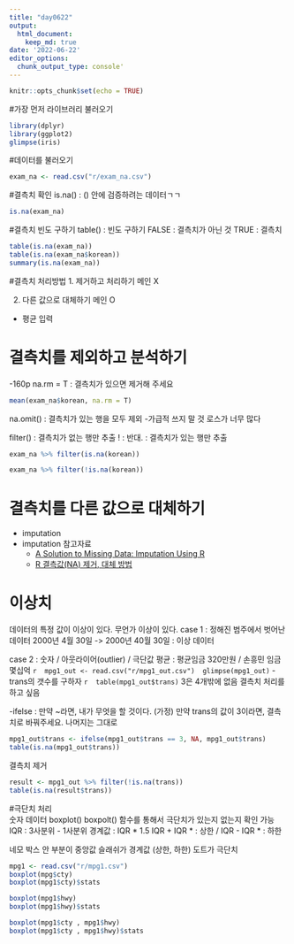 ```yaml
---
title: "day0622"
output:
  html_document:
    keep_md: true
date: '2022-06-22'
editor_options: 
  chunk_output_type: console'
---
```


```r
knitr::opts_chunk$set(echo = TRUE)
```
#가장 먼저 라이브러리 불러오기
```r
library(dplyr)
library(ggplot2)
glimpse(iris)
```
#데이터를 불러오기 
```r
exam_na <- read.csv("r/exam_na.csv")
```

#결측치 확인
is.na() : () 안에 검증하려는 데이터ㄱㄱ 
```r
is.na(exam_na)
```


#결측치 빈도 구하기
table() : 빈도 구하기
FALSE : 결측치가 아닌 것 TRUE : 결측치 
```r
table(is.na(exam_na))
table(is.na(exam_na$korean))
summary(is.na(exam_na))
```

#결측치 처리방법
1. 제거하고 처리하기 메인 X

2. 다른 값으로 대체하기 메인 O 
  - 평균 입력 
  
# 결측치를 제외하고 분석하기 
-160p
na.rm = T : 결측치가 있으면 제거해 주세요
```r
mean(exam_na$korean, na.rm = T)
```

na.omit() : 결측치가 있는 행을 모두 제외
-가급적 쓰지 말 것 로스가 너무 많다 

filter() : 결측치가 없는 행만 추출 
! : 반대. : 결측치가 있는 행만 추출

```r
exam_na %>% filter(is.na(korean))

```

```r
exam_na %>% filter(!is.na(korean))

```

# 결측치를 다른 값으로 대체하기 
- imputation 
- imputation 참고자료
  + [A Solution to Missing Data: Imputation Using R](https://www.kdnuggets.com/2017/09/missing-data-imputation-using-r.html)
  + [R 결측값(NA) 제거, 대체 방법](https://velog.io/@lifeisbeautiful/R-%EA%B2%B0%EC%B8%A1%EA%B0%92NA-%EC%A0%9C%EA%B1%B0-%EB%8C%80%EC%B2%B4-%EB%B0%A9%EB%B2%95)
  
# 이상치
데이터의 특정 값이 이상이 있다. 무언가 이상이 있다. 
case 1 : 정해진 범주에서 벗어난 데이터
 2000년 4월 30일 -> 2000년 40월 30일 : 이상 데이터 

case 2 : 숫자 / 아웃라이어(outlier) / 극단값 
 평균 : 평균임금 320만원 / 손흥민 임금 몇십억 
 ```r
 mpg1_out <- read.csv("r/mpg1_out.csv")
 glimpse(mpg1_out)
 ```
 -trans의 갯수를 구하자 
 ```r
 table(mpg1_out$trans)
 ```
3은 4개밖에 없음 결측치 처리를 하고 싶음 

-ifelse : 만약 ~라면, 내가 무엇을 할 것이다. (가정)
 만약 trans의 값이 3이라면, 결측치로 바꿔주세요. 나머지는 그대로 
```r
mpg1_out$trans <- ifelse(mpg1_out$trans == 3, NA, mpg1_out$trans)
table(is.na(mpg1_out$trans))
```

결측치 제거 
```r
result <- mpg1_out %>% filter(!is.na(trans))
table(is.na(result$trans))
```

#극단치 처리  
숫자 데이터 boxplot()
boxpolt() 함수를 통해서 극단치가 있는지 없는지 확인 가능 
IQR : 3사분위 - 1사분위 
경계값 : IQR * 1.5 
  IQR + IQR * : 상한 / IQR - IQR * : 하한 
   
  네모 박스 안 부분이 중앙값 
  슬래쉬가 경계값 (상한, 하한)
  도트가 극단치
  
```r
mpg1 <- read.csv("r/mpg1.csv")
boxplot(mpg$cty)
boxplot(mpg1$cty)$stats
```

```r
boxplot(mpg1$hwy)
boxplot(mpg1$hwy)$stats
```

```r
boxplot(mpg1$cty , mpg1$hwy)
boxplot(mpg1$cty , mpg1$hwy)$stats
```


